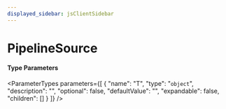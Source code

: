 ```yaml
---
displayed_sidebar: jsClientSidebar
---
```



# PipelineSource

#### Type Parameters

<ParameterTypes parameters={[
  {
    "name": "T",
    "type": "`object`",
    "description": "",
    "optional": false,
    "defaultValue": "",
    "expandable": false,
    "children": []
  }
]} />
